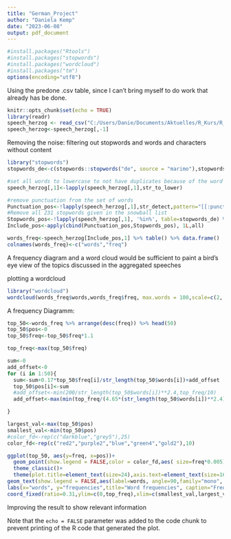 ```yaml
---
title: "German_Project"
author: "Daniela Kemp"
date: "2023-06-08"
output: pdf_document
---
```

```r
#install.packages("Rtools")
#install.packages("stopwords")
#install.packages("wordcloud")
#install.packages("tm")
options(encoding="utf8")
```


Using the predone .csv table, since I can't bring myself to do work that already has be done.
```r
knitr::opts_chunk$set(echo = TRUE)
library(readr)
speech_herzog <- read_csv("C:/Users/Danie/Documents/Aktuelles/R_Kurs/R_Kurs_Git/Projects/neophilology/herzog.csv")
speech_herzog<-speech_herzog[,-1]
```

 Removing the noise: filtering out stopwords and words and characters without content 
```r
library("stopwords")
stopwords_de<-c(stopwords::stopwords("de", source = "marimo"),stopwords::stopwords("de", source = "snowball"))

#set all words to lowercase to not have duplicates because of the word sometimes appearing at the start of the sentence
speech_herzog[,1]<-lapply(speech_herzog[,1],str_to_lower)

#remove punctuation from the set of words
Punctuation_pos<-!lapply(speech_herzog[,1],str_detect,pattern="[[:punct:]]") %>% data.frame()
#Remove all 231 stopwords given in the snowball list
Stopwords_pos<-!lapply(speech_herzog[,1], '%in%', table=stopwords_de) %>% data.frame()
Include_pos<-apply(cbind(Punctuation_pos,Stopwords_pos), 1L,all)

words_freq<-speech_herzog[Include_pos,1] %>% table() %>% data.frame()
colnames(words_freq)<-c("words","freq")
```
A frequency diagram and a word cloud would be sufficient to paint a bird's eye view of the topics discussed in the aggregated speeches

plotting a wordcloud
```r
library("wordcloud")
wordcloud(words_freq$words,words_freq$freq, max.words = 100,scale=c(2, .5))
```
A frequency Diagramm:
```r
top_50<-words_freq %>% arrange(desc(freq)) %>% head(50)
top_50$pos<-0
top_50$freq<-top_50$freq*1.1

top_freq<-max(top_50$freq)

sum<-0
add_offset<-0
for (i in 1:50){
  sum<-sum+0.17*top_50$freq[i]/str_length(top_50$words[i])+add_offset
  top_50$pos[i]<-sum
  #add_offset<-min(200/str_length(top_50$words[i])**2.4,top_freq/10)
  add_offset<-max(min(top_freq/(4.65*(str_length(top_50$words[i])**2.4)),top_freq/28),top_freq/156)

}

largest_val<-max(top_50$pos)
smallest_val<-min(top_50$pos)
#color_fd<-rep(c("darkblue","grey5"),25)
color_fd<-rep(c("red2","purple2","blue","green4","gold2"),10)

ggplot(top_50, aes(y=freq, x=pos))+
  geom_point(show.legend = FALSE,color = color_fd,aes( size=freq*0.005))+
  theme_classic()+
  theme(plot.title=element_text(size=24),axis.text=element_text(size=16),axis.text.x=element_blank(),axis.ticks.x=element_blank(),axis.title=element_text(size=14,face="bold"))+
geom_text(show.legend = FALSE,aes(label=words, angle=90,family="mono",  hjust="top", vjust="middle"), color = color_fd, size=945/max(top_50$freq)*0.125*top_50$freq/str_length(top_50$words))+
labs(x="words", y="frequencies",title="Word frequencies", caption="Frequency of non-filler words used in the speeches of Roman Herzog between 1994 and 1999")+
coord_fixed(ratio=0.31,ylim=c(0,top_freq),xlim=c(smallest_val,largest_val))

```

Improving the result to show relevant information

Note that the `echo = FALSE` parameter was added to the code chunk to prevent printing of the R code that generated the plot.
